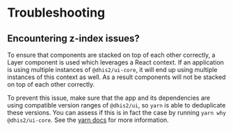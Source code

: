 
<Meta title="Docs/Troubleshooting" />

# Troubleshooting

## Encountering z-index issues?

To ensure that components are stacked on top of each other correctly, a Layer component is used which leverages a React context. If an application is using multiple instances of `@dhis2/ui-core`, it will end up using multiple instances of this context as well. As a result components will not be stacked on top of each other correctly.

To prevent this issue, make sure that the app and its dependencies are using compatible version ranges of `@dhis2/ui`, so `yarn` is able to deduplicate these versions. You can assess if this is in fact the case by running `yarn why @dhis2/ui-core`. See the [yarn docs](https://classic.yarnpkg.com/en/docs/cli/why/) for more information.
